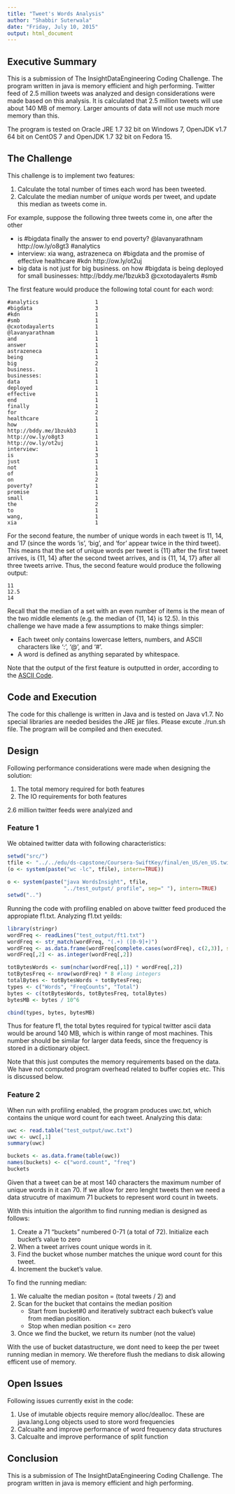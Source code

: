 ```yaml
---
title: "Tweet's Words Analysis"
author: "Shabbir Suterwala"
date: "Friday, July 10, 2015"
output: html_document
---
```


## Executive Summary
This is a submission of The InsightDataEngineering Coding Challenge. The program written in java is memory efficient and high performing. Twitter feed of 2.5 million tweets was analyzed and design considerations were made based on this analysis. It is calculated that 2.5 million tweets will use about 140 MB of memory. Larger amounts of data will not use much more memory than this.

The program is tested on Oracle JRE 1.7 32 bit on Windows 7,  OpenJDK v1.7 64 bit on CentOS 7 and OpenJDK 1.7 32 bit on Fedora 15.

## The Challenge

This challenge is to implement two features:

1. Calculate the total number of times each word has been tweeted.
2. Calculate the median number of *unique* words per tweet, and update this median as tweets come in. 

For example, suppose the following three tweets come in, one after the other

- is #bigdata finally the answer to end poverty? @lavanyarathnam http://ow.ly/o8gt3  #analytics  
- interview: xia wang, astrazeneca on #bigdata and the promise of effective healthcare #kdn http://ow.ly/ot2uj  
- big data is not just for big business. on how #bigdata is being deployed for small businesses: http://bddy.me/1bzukb3  @cxotodayalerts #smb  

The first feature would produce the following total count for each word:

    #analytics  				1
	#bigdata 					3
	#kdn 						1
	#smb 						1
	@cxotodayalerts 			1
	@lavanyarathnam 			1
	and 						1
	answer  					1
	astrazeneca 				1
	being 						1
	big 						2
	business. 					1 
	businesses: 				1
	data 						1
	deployed 					1
	effective 					1
	end 						1
	finally 					1
	for 						2
	healthcare 					1
	how 						1
	http://bddy.me/1bzukb3  	1
	http://ow.ly/o8gt3 	 		1
	http://ow.ly/ot2uj  		1
	interview: 					1
	is  						3
	just 						1
	not 						1
	of 							1
	on 							2
	poverty? 					1
	promise 					1
	small 						1
	the  						2
	to  						1
	wang,						1
	xia 						1

For the second feature, the number of unique words in each tweet is 11, 14, and 17 (since the words 'is', 'big', and 'for' appear twice in the third tweet).  This means that the set of unique words per tweet is {11} after the first tweet arrives, is {11, 14} after the second tweet arrives, and is {11, 14, 17} after all three tweets arrive.  Thus, the second feature would produce the following output:

	11
	12.5
	14

Recall that the median of a set with an even number of items is the mean of the two middle elements (e.g. the median of {11, 14} is 12.5). In this challenge we have made a few assumptions to make things simpler:

- Each tweet only contains lowercase letters, numbers, and ASCII characters like ':', '@', and '#'.
- A word is defined as anything separated by whitespace. 

Note that the output of the first feature is outputted in order, according to the [ASCII Code](http://www.ascii-code.com).   

## Code and Execution

The code for this challenge is written in Java and is tested on Java v1.7. No special libraries are needed besides the JRE jar files. Please excute ./run.sh file. The program will be compiled and then executed.

## Design

Following performance considerations were made when designing the solution:

1. The total memory required for both features
2. The IO requirements for both features

2.6 million twitter feeds were analyized and 

### Feature 1

We obtained twitter data with following characteristics:
```r

setwd("src/")
tfile <- "../../edu/ds-capstone/Coursera-SwiftKey/final/en_US/en_US.twitter.txt"
(o <- system(paste("wc -lc", tfile), intern=TRUE))
 
o <- system(paste("java WordsInsight", tfile,
                  "../test_output/ profile", sep=" "), intern=TRUE)
setwd("..")
```

Running the code with profiling enabled on above twitter feed produced the appropiate f1.txt. Analyzing f1.txt yeilds:

```r
library(stringr)
wordFreq <- readLines("test_output/ft1.txt")
wordFreq <- str_match(wordFreq, "(.+) ([0-9]+)")
wordFreq <- as.data.frame(wordFreq[complete.cases(wordFreq), c(2,3)], stringsAsFactors=FALSE)
wordFreq[,2] <- as.integer(wordFreq[,2])

totBytesWords <- sum(nchar(wordFreq[,1]) * wordFreq[,2])
totBytesFreq <- nrow(wordFreq) * 8 #long integers
totalBytes <- totBytesWords + totBytesFreq;
types <- c("Words", "FreqCounts", "Total")
bytes <- c(totBytesWords, totBytesFreq, totalBytes)
bytesMB <- bytes / 10^6

cbind(types, bytes, bytesMB)

```

Thus for feature f1, the total bytes required for typical twitter ascii data would be around 140 MB, which is within range of most machines. This number should be similar for larger data feeds, since the frequency is stored in a dictionary object.

Note that this just computes the memory requirements based on the data. We have not computed program overhead related to buffer copies etc. This is discussed below.

### Feature 2

When run with profiling enabled, the program produces uwc.txt, which contains the unique word count for each tweet. Analyzing this data:

```r
uwc <- read.table("test_output/uwc.txt")
uwc <- uwc[,1]
summary(uwc)

buckets <- as.data.frame(table(uwc))
names(buckets) <- c("word.count", "freq")
buckets
```

Given that a tweet can be at most 140 characters the maximum number of unique words in it can 70. If we allow for zero lenght tweets then we need a data strucutre of maximum 71 buckets to represent word count in tweets. 

With this intuition the algorithm to find running median is designed as follows:

1. Create a 71 "buckets" numbered 0-71 (a total of 72). Initialize each bucket's value to zero
2. When a tweet arrives count unique words in it.
3. Find the bucket whose number matches the unique word count for this tweet.
4. Increment the bucket's value.

To find the running median:

1. We calualte the median positon = (total tweets / 2) and 
2. Scan for the bucket that contains the median position
   + Start from bucket#0 and iteratively subtract each bukect's value from median position.
   + Stop when median position <= zero
3. Once we find the bucket, we return its number (not the value)

With the use of bucket datastructure, we dont need to keep the per tweet running median in memory. We therefore flush the medians to disk allowing efficent use of memory.

## Open Issues
Following issues currently exist in the code:

1. Use of imutable objects require memory alloc/dealloc. These are java.lang.Long objects used to store word frequencies
2. Calcualte and improve performance of word frequency data structures
3. Calcualte and improve performance of split function


## Conclusion

This is a submission of The InsightDataEngineering Coding Challenge. The program written in java is memory efficient and high performing. 
